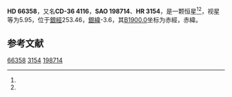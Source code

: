 {{Starbox begin
| name = HD 66358
}}
{{Starbox observe
| epoch = [[J2000.0|J2000.0]]
| constell = {{星座名待查}}<ref name=SIMBAD>{{cite web
 | url=http://simbad.u-strasbg.fr/simbad/sim-id?Ident=HR+3154
 | title =Pulsating variable Star
 | publisher=Centre de Données astronomiques de Strasbourg
 | work=SIMBAD
 | accessdate=2012-07-13}}</ref><ref name=DATA>{{cite web
 | url=http://vizier.u-strasbg.fr/viz-bin/VizieR-5?-out.add=.&-source=5050&-corr=PK=HR&-out.max=9999&HR=3154
 | title=VizieR Detailed Page
 | accessdate=2012-07-13
 | archive-date=2016-03-05
 | archive-url=https://web.archive.org/web/20160305214604/http://vizier.u-strasbg.fr/viz-bin/VizieR-5?-out.add=.&-source=5050&-corr=PK=HR&-out.max=9999&HR=3154
 | dead-url=no
 }}</ref>
| 星官 = 
| ra = {{RA|8|1|37.4}}<ref name=SIMBAD /><ref name=DATA />
| dec = {{DEC|-37|17|1}}<ref name=SIMBAD /><ref name=DATA />
| appmag_v = 5.95<ref name=SIMBAD /><ref name=DATA />
}}
{{Starbox character
| class = A3IV<ref name=SIMBAD /><ref name=DATA />
| b-v = 0.14<ref name=SIMBAD /><ref name=DATA />
| u-b = 0.14<ref name=SIMBAD /><ref name=DATA />
| r-i = <ref name=SIMBAD /><ref name=DATA />
| variable = 
}}
{{Starbox astrometry
| radial_v = 0.14
| prop_mo_ra = 0
| parallax = 
| p_error = 
}}
{{Starbox catalog
| names =CD-36 4116，[[SAO星表|SAO]] 198714，[[HD星表|HD]] 66358，[[HR星表|HR]] 3154}}
{{Starbox reference |Simbad=HR+3154}}
{{Starbox end}}

'''HD 66358'''，又名'''CD-36 4116'''，'''SAO 198714'''、'''HR 3154'''，是一颗恒星<ref name=SIMBAD /><ref name=DATA />，视星等为5.95，位于[[銀道座標系|銀經]]253.46，[[銀道座標系|銀緯]]-3.6，其[[B1900.0|B1900.0]]坐标为赤經{{RA|7|57|57.9}}，赤緯{{DEC|-37|-3.6|21}}。

== 参考文献 ==
{{reflist}}

{{star-stub}}

[[Category:HD和HDE天體|66358]]
[[Category:HR天體|3154]]
[[Category:SAO天體|198714]]
